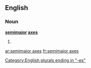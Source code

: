 ==English==

===Noun===
'''[[semimajor]] [[axes]]'''

# {{plural of|semimajor axis}}

[[Category:English plurals ending in "-es"]]

[[ar:semimajor axes]]
[[fr:semimajor axes]]